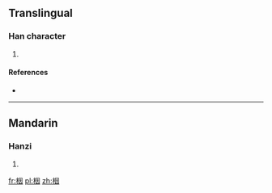 ==Translingual==

===Han character===
{{Han char|rn=75|rad=木|as=06|sn=10|four=|canj=木田大 (DWK)}}

# {{defn|Han|sort=木06}}

====References====
* {{Han ref|kx=0524.020|dkj=14741|hdz=21199.030|uh=6836|ud=26678}}

----

==Mandarin==

===Hanzi===
{{cmn-hanzi|pin=[[yīn]] ([[yin1]])|wg=i<sup>n</sup>}}

# {{defn|lang=cmn|sort=木06}}

[[fr:栶]]
[[pl:栶]]
[[zh:栶]]